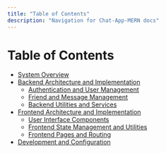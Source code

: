 ```yaml
---
title: "Table of Contents"
description: "Navigation for Chat-App-MERN docs"
---
```

# Table of Contents

<TOC />

   - [System Overview](./1_system-overview.mdx)
  - [Backend Architecture and Implementation](./2_backend-architecture-and-implementation.mdx)
    - [Authentication and User Management](./2.1_authentication-and-user-management.mdx)
    - [Friend and Message Management](./2.2_friend-and-message-management.mdx)
    - [Backend Utilities and Services](./2.3_backend-utilities-and-services.mdx)
  - [Frontend Architecture and Implementation](./3_frontend-architecture-and-implementation.mdx)
    - [User Interface Components](./3.1_user-interface-components.mdx)
    - [Frontend State Management and Utilities](./3.2_frontend-state-management-and-utilities.mdx)
    - [Frontend Pages and Routing](./3.3_frontend-pages-and-routing.mdx)
  - [Development and Configuration](./4_development-and-configuration.mdx)